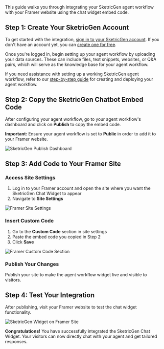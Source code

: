 This guide walks you through integrating your SketricGen agent workflow with your Framer website using the chat widget embed code.

## Step 1: Create Your SketricGen Account

To get started with the integration, [sign in to your SketricGen account](https://app.sketricgen.ai). If you don't have an account yet, you can [create one for free](https://app.sketricgen.ai/signup). 

Once you're logged in, begin setting up your agent workflow by uploading your data sources. These can include files, text snippets, websites, or Q&A pairs, which will serve as the knowledge base for your agent workflow.

If you need assistance with setting up a working SketricGen agent workflow, refer to our [step-by-step guide](https://docs.sketricgen.ai/getting-started/quickstart) for creating and deploying your agent workflow.

## Step 2: Copy the SketricGen Chatbot Embed Code

After configuring your agent workflow, go to your agent workflow's dashboard and click on **Publish** to copy the embed code.

**Important:** Ensure your agent workflow is set to **Public** in order to add it to your Framer website.

![SketricGen Publish Dashboard](/images/framer/screenshot1.png)

## Step 3: Add Code to Your Framer Site

### Access Site Settings

1. Log in to your Framer account and open the site where you want the SketricGen Chat Widget to appear
2. Navigate to **Site Settings**

![Framer Site Settings](/images/framer/screenshot2.png)

### Insert Custom Code

1. Go to the **Custom Code** section in site settings
2. Paste the embed code you copied in Step 2
3. Click **Save**

![Framer Custom Code Section](/images/framer/screenshot3.png)

### Publish Your Changes

Publish your site to make the agent workflow widget live and visible to visitors.

## Step 4: Test Your Integration

After publishing, visit your Framer website to test the chat widget functionality.

![SketricGen Widget on Framer Site](/images/framer/screenshot4.png)

**Congratulations!** You have successfully integrated the SketricGen Chat Widget. Your visitors can now directly chat with your agent and get tailored responses.
